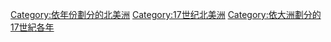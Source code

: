 [[Category:依年份劃分的北美洲|Category:依年份劃分的北美洲]]
[[Category:17世纪北美洲|Category:17世纪北美洲]]
[[Category:依大洲劃分的17世紀各年|Category:依大洲劃分的17世紀各年]]
